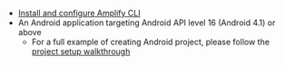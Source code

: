 * [Install and configure Amplify CLI](https://docs.amplify.aws/cli/start/install)
* An Android application targeting Android API level 16 (Android 4.1) or above
    * For a full example of creating Android project, please follow the [project setup walkthrough](/lib/project-setup/create-application)
